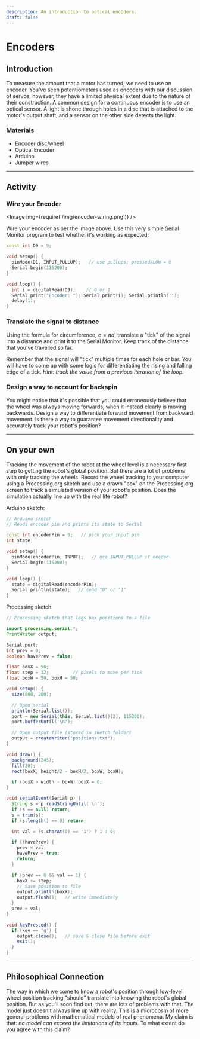 ```yaml
---
description: An introduction to optical encoders.
draft: false
---
```



# Encoders

## Introduction
To measure the amount that a motor has turned, we need to use an encoder. You've seen potentiometers used as encoders with our discussion of servos, however, they have a limited physical extent due to the nature of their construction. A common design for a continuous encoder is to use an optical sensor. A light is shone through holes in a disc that is attached to the motor's output shaft, and a sensor on the other side detects the light.

### Materials
- Encoder disc/wheel
- Optical Encoder
- Arduino
- Jumper wires

---
## Activity

### Wire your Encoder
<Image img={require('/img/encoder-wiring.png')} />

Wire your encoder as per the image above. Use this very simple Serial Monitor program to test whether it's working as expected:

```cpp
const int D9 = 9;

void setup() {
  pinMode(D1, INPUT_PULLUP);   // use pullups; pressed/LOW = 0
  Serial.begin(115200);
}

void loop() {
  int i = digitalRead(D9);    // 0 or 1
  Serial.print("Encoder: "); Serial.print(i); Serial.println('');
  delay(1);
}
```

### Translate the signal to distance
Using the formula for circumference, $c = \pi d$, translate a "tick" of the signal into a distance and print it to the Serial Monitor. Keep track of the distance that you've travelled so far.

Remember that the signal will "tick" multiple times for each hole or bar. You will have to come up with some logic for differentiating the rising and falling edge of a tick. *Hint: track the value from a previous iteration of the loop.*


### Design a way to account for backspin
You might notice that it's possible that you could erroneously believe that the wheel was always moving forwards, when it instead clearly is moving backwards. Design a way to differentiate forward movement from backward movement. Is there a way to guarantee movement directionality and accurately track your robot's position?

---
## On your own
Tracking the movement of the robot at the wheel level is a necessary first step to getting the robot's global position. But there are a lot of problems with only tracking the wheels. Record the wheel tracking to your computer using a Processing.org sketch and use a drawn "box" on the Processing.org screen to track a simulated version of your robot's position. Does the simulation actually line up with the real life robot?

Arduino sketch:
```cpp
// Arduino sketch
// Reads encoder pin and prints its state to Serial

const int encoderPin = 9;   // pick your input pin
int state;

void setup() {
  pinMode(encoderPin, INPUT);   // use INPUT_PULLUP if needed
  Serial.begin(115200);
}

void loop() {
  state = digitalRead(encoderPin);
  Serial.println(state);   // send "0" or "1"
}
```

Processing sketch:
```java
// Processing sketch that logs box positions to a file

import processing.serial.*;
PrintWriter output;

Serial port;
int prev = 0;
boolean havePrev = false;

float boxX = 50;
float step = 12;         // pixels to move per tick
float boxW = 50, boxH = 50;

void setup() {
  size(800, 200);

  // Open serial
  println(Serial.list());
  port = new Serial(this, Serial.list()[2], 115200);
  port.bufferUntil('\n');

  // Open output file (stored in sketch folder)
  output = createWriter("positions.txt");
}

void draw() {
  background(245);
  fill(30);
  rect(boxX, height/2 - boxH/2, boxW, boxH);

  if (boxX > width - boxW) boxX = 0;
}

void serialEvent(Serial p) {
  String s = p.readStringUntil('\n');
  if (s == null) return;
  s = trim(s);
  if (s.length() == 0) return;

  int val = (s.charAt(0) == '1') ? 1 : 0;

  if (!havePrev) {
    prev = val;
    havePrev = true;
    return;
  }

  if (prev == 0 && val == 1) {
    boxX += step;
    // Save position to file
    output.println(boxX);
    output.flush();   // write immediately
  }
  prev = val;
}

void keyPressed() {
  if (key == 'q') {
    output.close();   // save & close file before exit
    exit();
  }
}
```

---
## Philosophical Connection
The way in which we come to know a robot's position through low-level wheel position tracking "should" translate into knowing the robot's global position. But as you'll soon find out, there are lots of problems with that. The model just doesn't always line up with reality. This is a microcosm of more general problems with mathematical models of real phenomena. My claim is that: *no model can exceed the limitations of its inputs.* To what extent do you agree with this claim?